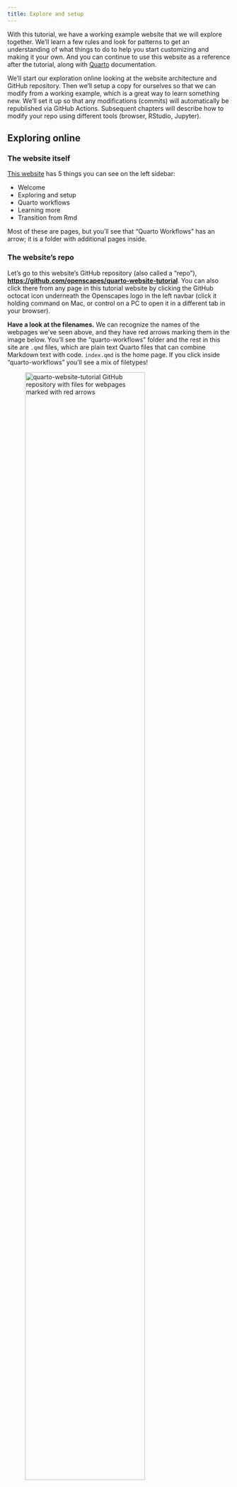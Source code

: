 ---
title: Explore and setup
---

With this tutorial, we have a working example website that we will explore together. We'll learn a few rules and look for patterns to get an understanding of what things to do to help you start customizing and making it your own. And you can continue to use this website as a reference after the tutorial, along with [Quarto](https://quarto.org) documentation.

We'll start our exploration online looking at the website architecture and GitHub repository. Then we'll setup a copy for ourselves so that we can modify from a working example, which is a great way to learn something new. We'll set it up so that any modifications (commits) will automatically be republished via GitHub Actions. Subsequent chapters will describe how to modify your repo using different tools (browser, RStudio, Jupyter).

## Exploring online

### The website itself

[This website](https://openscapes.github.io/quarto-website-tutorial/) has 5 things you can see on the left sidebar:

-   Welcome
-   Exploring and setup
-   Quarto workflows
-   Learning more
-   Transition from Rmd

Most of these are pages, but you'll see that "Quarto Workflows" has an arrow; it is a folder with additional pages inside.

### The website's repo

Let's go to this website's GitHub repository (also called a "repo"), [**https://github.com/openscapes/quarto-website-tutorial**](https://github.com/openscapes/quarto-website-tutorial){.uri}. You can also click there from any page in this tutorial website by clicking the GitHub octocat icon underneath the Openscapes logo in the left navbar (click it holding command on Mac, or control on a PC to open it in a different tab in your browser).

**Have a look at the filenames.** We can recognize the names of the webpages we've seen above, and they have red arrows marking them in the image below. You'll see the "quarto-workflows" folder and the rest in this site are `.qmd` files, which are plain text Quarto files that can combine Markdown text with code. `index.qmd` is the home page. If you click inside "quarto-workflows" you'll see a mix of filetypes!

![quarto-website-tutorial GitHub repository with files for webpages marked with red arrows](images/quarto-files-github.png){fig-alt="Screenshot of files on GitHub with red arrows identifying the files that we saw in the left sidebar" fig-align="center" width="80%"}

**The `_site` folder** has html files with names that should be familiar: they match the `.md` files we were just exploring. This folder is where Quarto stores files to build the website.

## `_quarto.yml` intro

There is also a `_quarto.yml` file, which is the website's configuration file. It is essentially metadata for the website that includes the order that the pages/chapters will be in. This is where you update the organization of your website: which page comes before another. If we compare side-by-side, you'll see that the pages that appear on our website are listed there.

![`_quarto.yml` and website side-by-side](images/quarto-yml-site-side-by-side2.png){alt="_quarto.yml and website side-by-side" fig-align="center"}

We'll learn more about how to interact with `_quarto.yml` in [Quarto Workflows](quarto-workflows/index.qmd).

## Fork to your account

Let's start with an existing Quarto site and copy it into your space to edit. You'll need a free GitHub account that you create at [github.com](https://github.com) (follow [this advice](https://happygitwithr.com/github-acct.html) about choosing your username).

First, choose an existing website to copy. The simplest option is to start with this site: [quarto-website-tutorial](https://github.com/Openscapes/quarto-website-tutorial).

Other options of potential interest:

-   [2021-Cloud-Hackathon](https://github.com/NASA-Openscapes/2021-Cloud-Hackathon)
-   [2022-SWOT-Ocean-Cloud-Workshop](https://github.com/podaac/2022-SWOT-Ocean-Cloud-Workshop)
-   [Openscapes Approach-Guide](https://openscapes.github.io/approach-guide)

Next, follow [these steps to fork and setup your repo with GitHub Actions](https://github.com/thefaylab/lab-manual/wiki/Quick-steps-to-making-a-copy-of-the-lab-manual-&-publishing-it) from Gavin Fay, using the repo you chose. These instructions will take \~5 minutes.

Now you've got a copy of your repo of choice in your own GitHub account, and you're set to start making your own edits. Your GitHub repo is set up with a GitHub Action that will use Quarto to rebuild and republish your site anytime you make a commit: committing will trigger the GitHub Action to rebuild and republish the book.

Note that the GitHub Action for this book does not include R or Python so those will need to be added if your website relies on code. See <https://github.com/r-lib/actions> for more details and examples.

### Download instead of fork

Forking might not always be the way to go - you can't fork into the same GitHub user account or organization so if for example you want to make a copy of [2021-Cloud-Hackathon](https://github.com/nasa-openscapes/2021-Cloud-Hackathon) repo within the same NASA-Openscapes GitHub Organization, you'll need to download instead of fork. In this case, follow these steps to download and copy into a new repository, and set up the GitHub Action separately.

#### Download github repo files

Navigate to <https://github.com/openscapes/quarto-website-tutorial> (or any other quarto site repo of choice). Click the green "Code" button and select "Download ZIP". When it downloads on your computer, unzip the files.

#### Create a new GitHub repo

Navigate to your GitHub account or organization, and create a new repository, naming it what you'd like. You'll need a free GitHub account that you create at [github.com](https://github.com) (follow [this advice](https://happygitwithr.com/github-acct.html) about choosing your username). When you're logged in, [github.com](https://github.com) will show a green button that says "New" which you'll also see as you navigate to your username's repository page.

#### Add original site files

To use the GitHub file uploader, click the button next to the green "Code" button that says "Add file". Add file \> Upload files. Then, on your computer, select all the files in unzipped folder (command-A or control-A), and drag them to the GitHub uploader page. Scroll down to write a commit message, which effectively saves your files when you're working in the browser.

Note: if you're comfortable cloning the new repository and copying files into it locally before committing and pushing back to GitHub, that can be preferable to the uploader, which does have limitations with complex repos (although the uploader works fine with this tutorial repo).

## Set up GitHub publishing {#setup-github-action}

If you've used the GitHub uploader, you'll need to set up GitHub publishing separately. We'll do this in a few steps: we'll set up a GitHub Action within your repo, and create a `gh-pages` branch.

**First, the GitHub Action**. Go back to your main view of your GitHub repository by clicking on the name of your repository in blue at the top-left (the url in your browser window should say https://github.com/username/repo-name).

Next to the green code button, click Add file \> Create new file. Name it exactly this: `.github/workflows/quarto-publish.yml` . In detail: start by typing the `.` with `github` and when you type the `/` it will give you a new text box to type `workflows` (plural!), then another `/`, and finally, `quarto-publish.yml`.

Now you'll have an empty new file. Paste the following in this empty file - you can click on the top-right of this box to copy all the code inside this code box:

``` yaml
on:
  push:
    branches: main

name: Render and Publish

jobs:
  build-deploy:
    runs-on: ubuntu-latest
    steps:
      - name: Check out repository
        uses: actions/checkout@v2 
        
      - name: Set up Quarto
        uses: quarto-dev/quarto-actions/setup@v2
        with:
          # To install LaTeX to build PDF book 
          tinytex: true 
          # uncomment below and fill to pin a version
          # version: 0.9.600
      
      # add software dependencies here

      - name: Publish to GitHub Pages (and render)
        uses: quarto-dev/quarto-actions/publish@v2
        with:
          target: gh-pages
        env:
          GITHUB_TOKEN: ${{ secrets.GITHUB_TOKEN }} # this secret is always available for github actions
```

Commit this to save your new `quarto-publish.yml` file. This is your GitHub Action.

**Next, we'll create a new `gh-pages` branch**. Go back to the main view of your GitHub repository. On the far left from the green "Code" button, click the button that says "main". In the pull-down menu, type `gh-pages` - all lowercase, with a hyphen. Click the bold text that says "Create branch: gh-pages from main".

Now click on the Settings tab in the top right of your repository. On the left sidebar, click Pages. At the top of Pages under "Source", select `gh-pages` root, and press Save. You'll then see a green highlighted text saying that your site is published at a "github.io" url.

![](images/github-source-gh-pages.png){fig-align="center" width="95%"}

## Confirm your website is published {#confirm}

To confirm that your website is published, go back to your main repository page. You'll now see an orange dot showing that the GitHub Action is beginning to publish the page.

![Our repo with orange dot indicating in-progress GitHub Action build](images/github-action-orange.png){fig-alt="Screenshot of repo with orange dot indicating in-progress GitHub Action build" fig-align="center" width="95%"}

If you do not see this orange dot, you might need to make a small commit to trigger the GitHub Actions build. If this is the case, click the pencil on the top-right of the README.md file as circled in the image below, add some small edit (like a space after a period), and scroll down to click commit. Now you should see the orange dot.

![](images/github-edit-readme.png){fig-align="center" width="95%"}

When your orange do becomes a green check, you can go inspect your published site at "https://username.github.io/your-repo). For example: <https://openscapes.github.io/quarto-website-tutorial>.

![Our repo with green check indicating successful GitHub Action build](images/github-action-green.png){fig-alt="Screenshot of repo with green check indicating successful GitHub Action build" fig-align="center" width="95%"}

## Renaming your repo

If you'd like to rename your repo, go to Settings and the option to rename is on the top of the main settings page.

## Onward!

Now you are ready to start editing and publishing! The next chapter describes how starting off from the browser, using Markdown.
